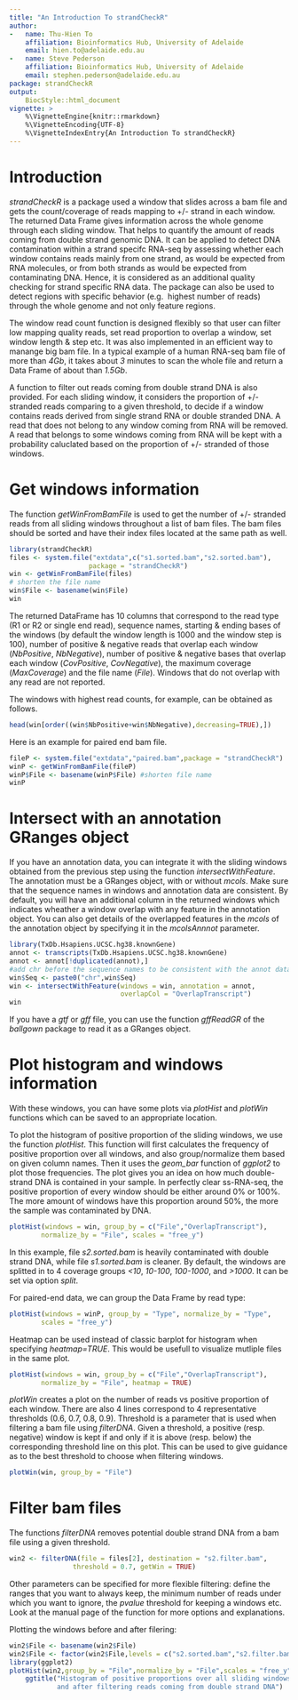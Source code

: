 ```yaml
---
title: "An Introduction To strandCheckR"
author:
-   name: Thu-Hien To
    affiliation: Bioinformatics Hub, University of Adelaide
    email: hien.to@adelaide.edu.au
-   name: Steve Pederson
    affiliation: Bioinformatics Hub, University of Adelaide
    email: stephen.pederson@adelaide.edu.au
package: strandCheckR
output:
    BiocStyle::html_document
vignette: >
    %\VignetteEngine{knitr::rmarkdown}
    %\VignetteEncoding{UTF-8}
    %\VignetteIndexEntry{An Introduction To strandCheckR}
---
```


# Introduction

*strandCheckR* is a package used a window that slides across a bam file and
gets the count/coverage of reads mapping to +/- strand in each window.
The returned Data Frame gives information across the whole genome through each
sliding window. That helps to quantify the amount of reads coming from 
double strand genomic DNA. It can be applied to detect DNA contamination within 
a strand specifc RNA-seq by assessing whether each window contains reads mainly 
from one strand, as would be expected from RNA molecules, or from both strands 
as would be expected from contaminating DNA. Hence, it is considered as an
additional quality checking for strand specific RNA data.
The package can also be used to detect regions with specific behavior (e.g. 
highest number of reads) through the whole genome and not only feature regions.

The window read count function is designed flexibly so that user can filter
low mapping quality reads, set read proportion to overlap a window, set window 
length & step etc. It was also implemented in an efficient way to manange big
bam file. In a typical example of a human RNA-seq bam file of more than *4Gb*, 
it takes about *3* minutes to scan the whole file and return a Data Frame of 
about than *1.5Gb*.

A function to filter out reads coming from double strand DNA is also provided.
For each sliding window, it considers the proportion of +/- stranded reads 
comparing to a given threshold, to decide if a window contains reads derived 
from single strand RNA or double stranded DNA.
A read that does not belong to any window coming from RNA will be removed. A
read that belongs to some windows coming from RNA will be kept with a 
probability caluclated based on the proportion of +/- stranded of those windows.

# Get windows information

The function *getWinFromBamFile* is used to get the number of +/- stranded 
reads from all sliding windows throughout a list of bam files.
The bam files should be sorted and have their index files located at the same 
path as well.


```r
library(strandCheckR)
files <- system.file("extdata",c("s1.sorted.bam","s2.sorted.bam"),
                    package = "strandCheckR")
win <- getWinFromBamFile(files)
# shorten the file name
win$File <- basename(win$File)
win
```

The returned DataFrame has 10 columns that correspond to the read type (R1 or
R2 or single end read), sequence names, starting & ending bases of the windows 
(by default the window length is 1000 and the window step is 100), number of 
positive & negative reads that overlap each window (*NbPositive*, 
*NbNegative*), number of positive & negative bases that overlap each window 
(*CovPositive*, *CovNegative*), the maximum coverage (*MaxCoverage*) and the 
file name (*File*). Windows that do not overlap with any read are not reported.

The windows with highest read counts, for example, can be obtained as follows.

```r
head(win[order((win$NbPositive+win$NbNegative),decreasing=TRUE),])
```

Here is an example for paired end bam file.

```r
fileP <- system.file("extdata","paired.bam",package = "strandCheckR")
winP <- getWinFromBamFile(fileP)
winP$File <- basename(winP$File) #shorten file name
winP
```

# Intersect with an annotation GRanges object

If you have an annotation data, you can integrate it with the sliding windows 
obtained from the previous step using the function *intersectWithFeature*. The 
annotation must be a GRanges object, with or without *mcols*. Make sure that 
the sequence names in windows and annotation data are consistent.
By default, you will have an additional column in the returned windows which 
indicates wheather a window overlap with any feature in the annotation object. 
You can also get details of the overlapped features in the *mcols* of the 
annotation object by specifying it in the *mcolsAnnnot* parameter.

```r
library(TxDb.Hsapiens.UCSC.hg38.knownGene)
annot <- transcripts(TxDb.Hsapiens.UCSC.hg38.knownGene)
annot <- annot[!duplicated(annot),]
#add chr before the sequence names to be consistent with the annot data
win$Seq <- paste0("chr",win$Seq) 
win <- intersectWithFeature(windows = win, annotation = annot, 
                            overlapCol = "OverlapTranscript")
win
```


If you have a *gtf* or *gff* file, you can use the function *gffReadGR* of the 
*ballgown* package to read it as a GRanges object.

# Plot histogram and windows information

With these windows, you can have some plots via *plotHist* and *plotWin* 
functions which can be saved to an appropriate location.

To plot the histogram of positive proportion of the sliding windows, we use
the function *plotHist*. This function will first calculates the frequency of 
positive proportion over all windows, and also group/normalize them based on 
given column names. Then it uses the *geom_bar* function of *ggplot2* to plot
those frequencies. The plot gives you an idea on how much double-strand DNA is 
contained in your sample. In perfectly clear ss-RNA-seq, the positive 
proportion of every window should be either around 0\% or 100\%. 
The more amount of windows have this proportion around 50\%, the more the 
sample was contaminated by DNA. 

```r
plotHist(windows = win, group_by = c("File","OverlapTranscript"), 
        normalize_by = "File", scales = "free_y")
```

In this example, file *s2.sorted.bam* is heavily contaminated with double 
strand DNA, while file *s1.sorted.bam* is cleaner. By default, the windows are 
splitted in to 4 coverage groups *<10*, *10-100*, *100-1000*, and *>1000*.
It can be set via option *split*.

For paired-end data, we can group the Data Frame by read type:

```r
plotHist(windows = winP, group_by = "Type", normalize_by = "Type", 
        scales = "free_y")
```

Heatmap can be used instead of classic barplot for histogram when specifying 
*heatmap=TRUE*. This would be usefull to visualize mutliple files in the 
same plot.

```r
plotHist(windows = win, group_by = c("File","OverlapTranscript"), 
        normalize_by = "File", heatmap = TRUE)
```


*plotWin* creates a plot on the number of reads vs positive proportion of each 
window. There are also 4 lines correspond to 4 representative thresholds 
(0.6, 0.7, 0.8, 0.9). Threshold is a parameter that is used when filtering a 
bam file using *filterDNA*. Given a threshold, a positive (resp. negative) 
window is kept if and only if it is above (resp. below) the corresponding 
threshold line on this plot. This can be used to give guidance as to the best 
threshold to choose when filtering windows.

```r
plotWin(win, group_by = "File")
```

# Filter bam files

The functions *filterDNA* removes potential double strand DNA from a bam file 
using a given threshold.

```r
win2 <- filterDNA(file = files[2], destination = "s2.filter.bam", 
                threshold = 0.7, getWin = TRUE)
```


Other parameters can be specified for more flexible filtering: define the 
ranges that you want to always keep, the minimum number of reads under which 
you want to ignore, the *pvalue* threshold for keeping a windows etc. Look at
the manual page of the function for more options and explanations.

Plotting the windows before and after filering:

```r
win2$File <- basename(win2$File)
win2$File <- factor(win2$File,levels = c("s2.sorted.bam","s2.filter.bam"))
library(ggplot2)
plotHist(win2,group_by = "File",normalize_by = "File",scales = "free_y") +
    ggtitle("Histogram of positive proportions over all sliding windows before 
            and after filtering reads coming from double strand DNA")
```